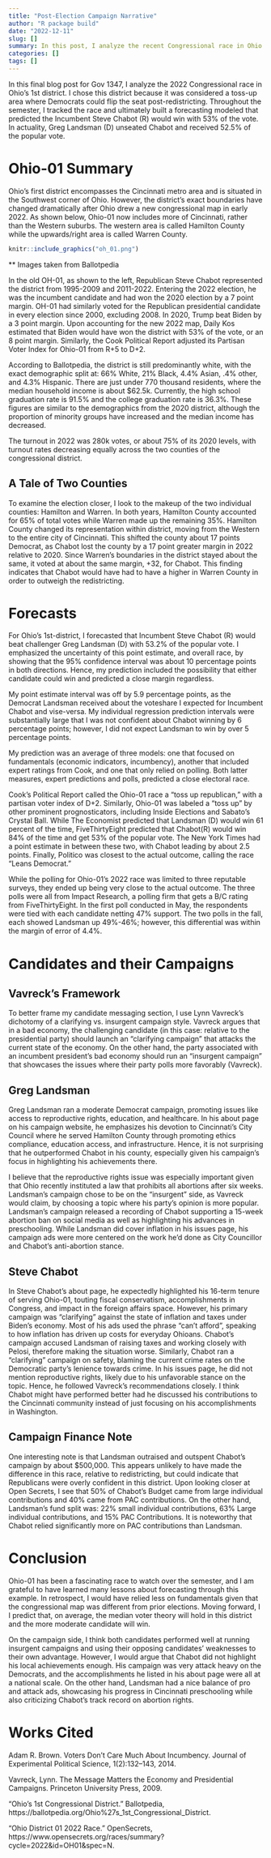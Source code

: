 ```yaml
---
title: "Post-Election Campaign Narrative"
author: "R package build"
date: "2022-12-11"
slug: []
summary: In this post, I analyze the recent Congressional race in Ohio's 1st district.
categories: []
tags: []
---
```


In this final blog post for Gov 1347, I analyze the 2022 Congressional race in Ohio's 1st district. I chose this district because it was considered a toss-up area where Democrats could flip the seat post-redistricting. Throughout the semester, I tracked the race and ultimately built a forecasting modeled that predicted the Incumbent Steve Chabot (R) would win with 53% of the vote. In actuality, Greg Landsman (D) unseated Chabot and received 52.5% of the popular vote.

# Ohio-01 Summary

Ohio's first district encompasses the Cincinnati metro area and is situated in the Southwest corner of Ohio. However, the district's exact boundaries have changed dramatically after Ohio drew a new congressional map in early 2022. As shown below, Ohio-01 now includes more of Cincinnati, rather than the Western suburbs. The western area is called Hamilton County while the upwards/right area is called Warren County. 
```r
knitr::include_graphics("oh_01.png")
```
** Images taken from Ballotpedia


In the old OH-01, as shown to the left, Republican Steve Chabot represented the district from 1995-2009 and 2011-2022. Entering the 2022 election, he was the incumbent candidate and had won the 2020 election by a 7 point margin. OH-01 had similarly voted for the Republican presidential candidate in every election since 2000, excluding 2008. In 2020, Trump beat Biden by a 3 point margin. Upon accounting for the new 2022 map, Daily Kos estimated that Biden would have won the district with 53% of the vote, or an 8 point margin. Similarly, the Cook Political Report adjusted its Partisan Voter Index for Ohio-01 from R+5 to D+2. 

According to Ballotpedia, the district is still predominantly white, with the exact demographic split at: 66% White, 21% Black, 4.4% Asian, .4% other, and 4.3% Hispanic. There are just under 770 thousand residents, where the median household income is about $62.5k. Currently, the high school graduation rate is 91.5% and the college graduation rate is 36.3%. These figures are similar to the demographics from the 2020 district, although the proportion of minority groups have increased and the median income has decreased.

The turnout in 2022 was 280k votes, or about 75% of its 2020 levels, with turnout rates decreasing
equally across the two counties of the congressional district. 

## A Tale of Two Counties

To examine the election closer, I look to the makeup of the two individual counties: Hamilton and Warren. 
In both years, Hamilton County accounted for 65% of total votes while Warren made up the remaining 35%. Hamilton County changed its representation within district, moving from the Western to the entire city of Cincinnati. This shifted the county about 17 points Democrat, as Chabot lost the county by a 17 point greater margin in 2022 relative to 2020. Since Warren's boundaries in the district stayed about the same, it voted at about the same margin, +32, for Chabot. This finding indicates that Chabot would have had to have a higher in Warren County in order to outweigh the redistricting. 

# Forecasts

For Ohio’s 1st-district, I forecasted that Incumbent Steve Chabot (R) would beat challenger Greg Landsman (D) with 53.2% of the popular vote. I emphasized the uncertainty of this point estimate, and overall race, by showing that the 95% confidence interval was about 10 percentage points in both directions. Hence, my prediction included the possibility that either candidate could win and predicted a close margin regardless. 

My point estimate interval was off by 5.9 percentage points, as the Democrat Landsman received about the voteshare I expected for Incumbent Chabot and vise-versa. My individual regression prediction intervals were substantially large that I was not confident about Chabot winning by 6 percentage points; however, I did not expect Landsman to win by over 5 percentage points.

My prediction was an average of three models: one that focused on fundamentals (economic indicators, incumbency), another that included expert ratings from Cook, and one that only relied on polling. Both latter measures, expert predictions and polls, predicted a close electoral race. 

Cook’s Political Report called the Ohio-01 race a “toss up republican,” with a partisan voter index of D+2. Similarly, Ohio-01 was labeled a “toss up” by other prominent prognosticators, including Inside Elections and Sabato’s Crystal Ball. While The Economist predicted that Landsman (D) would win 61 percent of the time, FiveThirtyEight predicted that Chabot(R) would win 84% of the time and get 53% of the popular vote. The New York Times had a point estimate in between these two, with Chabot leading by about 2.5 points. Finally, Politico was closest to the actual outcome, calling the race "Leans Democrat."


While the polling for Ohio-01’s 2022 race was limited to three reputable surveys, they ended up being very close to the actual outcome. The three polls were all from Impact Research, a polling firm that gets a B/C rating from FiveThirtyEight. In the first poll conducted in May, the respondents were tied with each candidate netting 47% support. The two polls in the fall, each showed Landsman up 49%-46%; however, this differential was within the margin of error of 4.4%. 

# Candidates and their Campaigns 

## Vavreck's Framework

To better frame my candidate messaging section, I use Lynn Vavreck's dichotomy of
a clarifying vs. insurgent campaign style. Vavreck argues that in a bad economy, the challenging candidate (in this case: relative to the presidential party) should launch an "clarifying campaign" that attacks the current 
state of the economy. On the other hand, the party associated with an incumbent president's bad economy
should run an "insurgent campaign" that showcases the issues where their party polls more favorably (Vavreck).

## Greg Landsman

Greg Landsman ran a moderate Democrat campaign, promoting issues like access to reproductive rights, education, and healthcare. In his about page on his campaign website, he emphasizes his devotion to Cincinnati’s City Council where he served Hamilton County through promoting ethics compliance, education access, and infrastructure. Hence, it is not surprising that he outperformed Chabot in his county, especially given his campaign’s focus in highlighting his achievements there.

I believe that the reproductive rights issue was especially important given that Ohio recently instituted a law that prohibits all abortions after six weeks. Landsman's campaign chose to be on the "insurgent" side, as Vavreck would claim, by choosing a topic where his party's opinion is more popular. Landsman’s campaign released a recording of Chabot supporting a 15-week abortion ban on social media as well as highlighting his advances in preschooling. While Landsman did cover inflation in his issues page, his campaign ads were more centered on the work he'd done as City Councillor and Chabot's anti-abortion stance.

## Steve Chabot

In Steve Chabot's about page, he expectedly highlighted his 16-term tenure of serving Ohio-01, touting fiscal conservatism,  accomplishments in Congress, and impact in the foreign affairs space. However, his primary campaign was "clarifying" against the state of inflation and taxes under Biden's economy. Most of his ads used the phrase "can’t afford", speaking to how inflation has driven up costs for everyday Ohioans. Chabot's campaign accused Landsman of raising taxes and working closely with Pelosi, therefore making the situation worse. Similarly, Chabot ran a "clarifying" campaign on safety, blaming the current crime rates on the Democratic party's lenience towards crime. In his issues page, he did not mention reproductive rights, likely due to his
unfavorable stance on the topic. Hence, he followed Vavreck's recommendations closely. I think 
Chabot might have performed better had he discussed his contributions to the Cincinnati community instead of just focusing on his accomplishments in Washington.

## Campaign Finance Note

One interesting note is that Landsman outraised and outspent Chabot's campaign by about $500,000. This appears unlikely to have made the difference in this race, relative to redistricting, but could indicate that Republicans were overly confident in this district. Upon looking closer at Open Secrets, I see that 50% of Chabot's Budget came from large individual contributions and 40% came from PAC contributions. On the other hand, Landsman's fund split was: 22% small individual contributions, 63% Large individual contributions, and 15% PAC Contributions. It is noteworthy that Chabot relied significantly more on PAC contributions than Landsman.


# Conclusion

Ohio-01 has been a fascinating race to watch over the semester, and I am grateful
to have learned many lessons about forecasting through this example. In retrospect, 
I would have relied less on fundamentals given that the congressional map was different from prior elections.
Moving forward, I I predict that, on average,
the median voter theory will hold in this district and the more moderate candidate will win.

On the campaign side, I think both candidates performed well at running insurgent campaigns and using their opposing candidates' weaknesses to their own advantage. However, I would argue 
that Chabot did not highlight his local achievements enough. His campaign was very attack heavy on the Democrats, and
the accomplishments he listed in his about page were all at a national scale. On the other hand,
Landsman had a nice balance of pro and attack ads, showcasing his progress in Cincinnati preschooling  while 
also criticizing Chabot's track record on abortion rights. 


# Works Cited

Adam R. Brown. Voters Don’t Care Much About Incumbency. Journal of Experimental Political Science, 1(2):132–143, 2014. 

Vavreck, Lynn. The Message Matters the Economy and Presidential Campaigns. Princeton University Press, 2009. 

“Ohio's 1st Congressional District.” Ballotpedia, https://ballotpedia.org/Ohio%27s_1st_Congressional_District. 

“Ohio District 01 2022 Race.” OpenSecrets, https://www.opensecrets.org/races/summary?cycle=2022&amp;id=OH01&amp;spec=N. 
